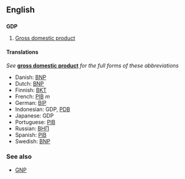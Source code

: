 ==English==
==={{initialism}}===
'''GDP'''

#[[Gross domestic product]]

====Translations====
''See'' '''[[gross domestic product]]''' ''for the full forms of these abbreviations''

*Danish: [[BNP]]
*Dutch: [[BNP]]
*Finnish: [[BKT]]
*French: [[PIB]] ''m''
*German: [[BIP]]
*Indonesian: GDP, [[PDB]]
*Japanese: GDP
*Portuguese: [[PIB]]
*Russian: [[ВНП]]
*Spanish: [[PIB]]
*Swedish: [[BNP]]

===See also===
*[[GNP]]